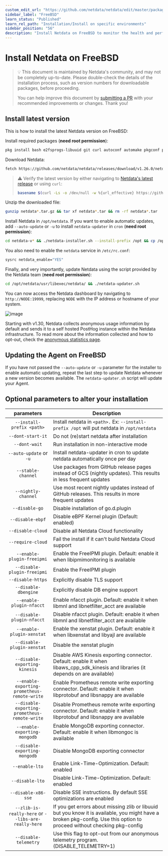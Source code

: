 ```yaml
---
custom_edit_url: "https://github.com/netdata/netdata/edit/master/packaging/installer/methods/freebsd.md"
sidebar_label: "FreeBSD"
learn_status: "Published"
learn_rel_path: "Installation/Install on specific environments"
sidebar_position: "56"
description: "Install Netdata on FreeBSD to monitor the health and performance of bare metal or VMs with thousands of real-time, per-second metrics."
---
```



# Install Netdata on FreeBSD

> 💡 This document is maintained by Netdata's community, and may not be completely up-to-date. Please double-check the
> details of the installation process, such as version numbers for downloadable packages, before proceeding.
>
> You can help improve this document by [submitting a
> PR](/docs/nightly/installation/install-on-specific-environments/freebsd) with your recommended
> improvements or changes. Thank you!

## Install latest version

This is how to install the latest Netdata version on FreeBSD:

Install required packages (**need root permission**):

```sh
pkg install bash e2fsprogs-libuuid git curl autoconf automake pkgconf pidof liblz4 libuv json-c cmake gmake
```

Download Netdata:

```sh
fetch https://github.com/netdata/netdata/releases/download/v1.26.0/netdata-v1.26.0.tar.gz
```

> ⚠️ Verify the latest version by either navigating to [Netdata's latest
> release](https://github.com/netdata/netdata/releases/latest) or using `curl`:
>
> ```bash
> basename $(curl -Ls -o /dev/null -w %{url_effective} https://github.com/netdata/netdata/releases/latest)
> ```

Unzip the downloaded file:

```sh
gunzip netdata*.tar.gz && tar xf netdata*.tar && rm -rf netdata*.tar
```

Install Netdata in `/opt/netdata`. If you want to enable automatic updates, add `--auto-update` or `-u` to install `netdata-updater` in `cron` (**need root permission**):

```sh
cd netdata-v* && ./netdata-installer.sh --install-prefix /opt && cp /opt/netdata/usr/sbin/netdata-claim.sh /usr/sbin/
```

You also need to enable the `netdata` service in `/etc/rc.conf`:

```sh
sysrc netdata_enable="YES"
```

Finally, and very importantly, update Netdata using the script provided by the Netdata team (**need root permission**):

```sh
cd /opt/netdata/usr/libexec/netdata/ && ./netdata-updater.sh
```

You can now access the Netdata dashboard by navigating to `http://NODE:19999`, replacing `NODE` with the IP address or hostname of your system.

![image](https://user-images.githubusercontent.com/2662304/48304090-fd384080-e51b-11e8-80ae-eecb03118dda.png)

Starting with v1.30, Netdata collects anonymous usage information by default and sends it to a self hosted PostHog instance within the Netdata infrastructure. To read
more about the information collected and how to opt-out, check the [anonymous statistics
page](/docs/nightly/deployment-in-production/security/anonymous-telemetry-events).

## Updating the Agent on FreeBSD
If you have not passed the `--auto-update` or `-u` parameter for the installer to enable automatic updating, repeat the last step to update Netdata whenever a new version becomes available. 
The `netdata-updater.sh` script will update your Agent.

## Optional parameters to alter your installation
| parameters | Description |
|:-----:|-----------|
|`--install-prefix <path>`| Install netdata in `<path>.` Ex: `--install-prefix /opt` will put netdata in `/opt/netdata`|
| `--dont-start-it` | Do not (re)start netdata after installation|
| `--dont-wait` | Run installation in non-interactive mode|
| `--auto-update` or `-u` | Install netdata-updater in cron to update netdata automatically once per day|
| `--stable-channel` | Use packages from GitHub release pages instead of GCS (nightly updates). This results in less frequent updates|
| `--nightly-channel` | Use most recent nightly updates instead of GitHub releases. This results in more frequent updates|
| `--disable-go` | Disable installation of go.d.plugin|
| `--disable-ebpf` | Disable eBPF Kernel plugin (Default: enabled)|
| `--disable-cloud` | Disable all Netdata Cloud functionality|
| `--require-cloud` | Fail the install if it can't build Netdata Cloud support|
| `--enable-plugin-freeipmi` | Enable the FreeIPMI plugin. Default: enable it when libipmimonitoring is available|
| `--disable-plugin-freeipmi` | Enable the FreeIPMI plugin|
| `--disable-https` | Explicitly disable TLS support|
| `--disable-dbengine` | Explicitly disable DB engine support|
| `--enable-plugin-nfacct` | Enable nfacct plugin. Default: enable it when libmnl and libnetfilter_acct are available|
| `--disable-plugin-nfacct` | Disable nfacct plugin. Default: enable it when libmnl and libnetfilter_acct are available|
| `--enable-plugin-xenstat` | Enable the xenstat plugin. Default: enable it when libxenstat and libyajl are available|
| `--disable-plugin-xenstat` | Disable the xenstat plugin|
| `--disable-exporting-kinesis` | Disable AWS Kinesis exporting connector. Default: enable it when libaws_cpp_sdk_kinesis and libraries (it depends on are available)|
| `--enable-exporting-prometheus-remote-write` | Enable Prometheus remote write exporting connector. Default: enable it when libprotobuf and libsnappy are available|
| `--disable-exporting-prometheus-remote-write` | Disable Prometheus remote write exporting connector. Default: enable it when libprotobuf and libsnappy are available|
| `--enable-exporting-mongodb` | Enable MongoDB exporting connector. Default: enable it when libmongoc is available|
| `--disable-exporting-mongodb` | Disable MongoDB exporting connector|
| `--enable-lto` | Enable Link-Time-Optimization. Default: enabled|
| `--disable-lto` | Disable Link-Time-Optimization. Default: enabled|
| `--disable-x86-sse` | Disable SSE instructions. By default SSE optimizations are enabled|
| `--zlib-is-really-here` or `--libs-are-really-here` | If you get errors about missing zlib or libuuid but you know it is available, you might have a broken pkg-config. Use this option to proceed without checking pkg-config|
|`--disable-telemetry` | Use this flag to opt-out from our anonymous telemetry program. (DISABLE_TELEMETRY=1)|


